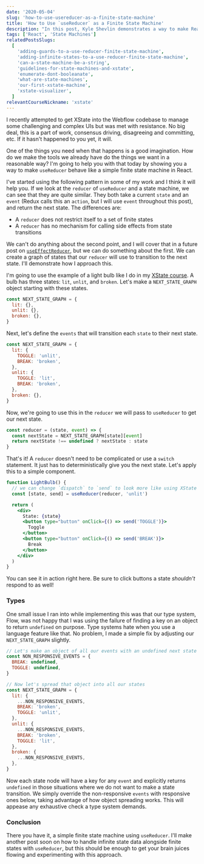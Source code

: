 ```yaml
---
date: '2020-05-04'
slug: 'how-to-use-usereducer-as-a-finite-state-machine'
title: 'How to Use `useReducer` as a Finite State Machine'
description: "In this post, Kyle Shevlin demonstrates a way to make React's `useReducer` hook behave like a finite state machine."
tags: ['React', 'State Machines']
relatedPostsSlugs:
  [
    'adding-guards-to-a-use-reducer-finite-state-machine',
    'adding-infinite-states-to-a-use-reducer-finite-state-machine',
    'can-a-state-machine-be-a-string',
    'guidelines-for-state-machines-and-xstate',
    'enumerate-dont-booleanate',
    'what-are-state-machines',
    'our-first-xstate-machine',
    'xstate-visualizer',
  ]
relevantCourseNickname: 'xstate'
---
```



I recently attempted to get XState into the Webflow codebase to manage some challenging and complex UIs but was met with resistance. No big deal, this is a part of work, consensus driving, disagreeing and committing, etc. If it hasn't happened to you yet, it will.

One of the things you need when that happens is a good imagination. How do we make the tools we already have do the things we want in a reasonable way? I'm going to help you with that today by showing you a way to make `useReducer` behave like a simple finite state machine in React.

I've started using the following pattern in some of my work and I think it will help you. <Marker content="A few caveats up front. You won't have access to hierarchical state machines with this approach. You also will not have the ability to trigger side effects from state changes. I will discuss this briefly here, but plan to cover it in another blog post." /> If we look at the `reducer` of `useReducer` and a state machine, we can see that they are quite similar. They both take a current `state` and an `event` (Redux calls this an `action`, but I will use `event` throughout this post), and return the next state. The differences are:

- A `reducer` does not restrict itself to a set of finite states
- A `reducer` has no mechanism for calling side effects from state transitions

We can't do anything about the second point, and I will cover that in a future post on [`useEffectReducer`](https://github.com/davidkpiano/useEffectReducer), but we can do something about the first. We can create a graph of states that our `reducer` will use to transition to the next state. I'll demonstrate how I approach this.

I'm going to use the example of a light bulb like I do in my [XState course](https://kyleshevl.in/xstate). A bulb has three states: `lit`, `unlit`, and `broken`. Let's make a `NEXT_STATE_GRAPH` object starting with these states.

```javascript
const NEXT_STATE_GRAPH = {
  lit: {},
  unlit: {},
  broken: {},
}
```

Next, let's define the `events` that will transition each `state` to their next state.

```javascript
const NEXT_STATE_GRAPH = {
  lit: {
    TOGGLE: 'unlit',
    BREAK: 'broken',
  },
  unlit: {
    TOGGLE: 'lit',
    BREAK: 'broken',
  },
  broken: {},
}
```

Now, we're going to use this in the `reducer` we will pass to `useReducer` to get our next state.

```javascript
const reducer = (state, event) => {
  const nextState = NEXT_STATE_GRAPH[state][event]
  return nextState !== undefined ? nextState : state
}
```

That's it! A `reducer` doesn't need to be complicated or use a `switch` statement. It just has to deterministically give you the next state. Let's apply this to a simple component.

```jsx
function LightBulb() {
  // we can change `dispatch` to `send` to look more like using XState
  const [state, send] = useReducer(reducer, 'unlit')

  return (
    <div>
      State: {state}
      <button type="button" onClick={() => send('TOGGLE')}>
        Toggle
      </button>
      <button type="button" onClick={() => send('BREAK')}>
        Break
      </button>
    </div>
  )
}
```

You can see it in action right here. Be sure to click buttons a state _shouldn't_ respond to as well! <Marker content="You can check out my blog repo for more details on how I implemented <code>reset</code> in my reducer here." />

<LightBulb />

### Types

One small issue I ran into while implementing this was that our type system, Flow, was not happy that I was using the failure of finding a key on an object to return `undefined` on purpose. Type systems hate when you use a language feature like that. No problem, I made a simple fix by adjusting our `NEXT_STATE_GRAPH` slightly.

```javascript
// Let's make an object of all our events with an undefined next state
const NON_RESPONSIVE_EVENTS = {
  BREAK: undefined,
  TOGGLE: undefined,
}

// Now let's spread that object into all our states
const NEXT_STATE_GRAPH = {
  lit: {
    ...NON_RESPONSIVE_EVENTS,
    BREAK: 'broken',
    TOGGLE: 'unlit',
  },
  unlit: {
    ...NON_RESPONSIVE_EVENTS,
    BREAK: 'broken',
    TOGGLE: 'lit',
  },
  broken: {
    ...NON_RESPONSIVE_EVENTS,
  },
}
```

Now each state node will have a key for any `event` and explicitly returns `undefined` in those situations where we do not want to make a state transition. We simply override the non-responsive `events` with responsive ones below, taking advantage of how object spreading works. <Marker content="Key/value pairs that have the same key as a previous one will overwrite the previous value with the new one." /> This will appease any exhaustive check a type system demands.

### Conclusion

There you have it, a simple finite state machine using `useReducer`. I'll make another post soon on how to handle infinite state data alongside finite states with `useReducer`, but this should be enough to get your brain juices flowing and experimenting with this approach.
